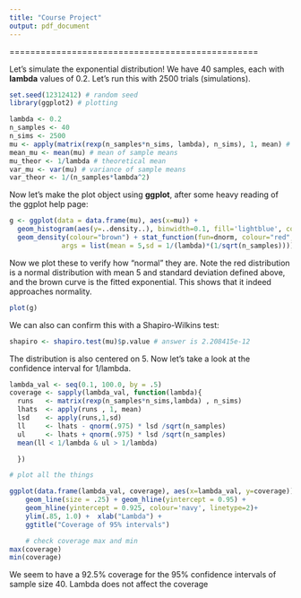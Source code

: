 ```yaml
---
title: "Course Project"
output: pdf_document
---
```

================================================

Let's simulate the exponential distribution! We have 40 samples, each with **lambda** values of 0.2. Let's run this with 2500 trials (simulations).

```r
set.seed(12312412) # random seed
library(ggplot2) # plotting 

lambda <- 0.2
n_samples <- 40 
n_sims <- 2500
mu <- apply(matrix(rexp(n_samples*n_sims, lambda), n_sims), 1, mean) # sample means
mean_mu <- mean(mu) # mean of sample means
mu_theor <- 1/lambda # theoretical mean
var_mu <- var(mu) # variance of sample means
var_theor <- 1/(n_samples*lambda^2)
```
Now let's make the plot object using **ggplot**, after some heavy reading of the ggplot help page:

```r
g <- ggplot(data = data.frame(mu), aes(x=mu)) +
  geom_histogram(aes(y=..density..), binwidth=0.1, fill='lightblue', colour='black') +
  geom_density(colour="brown") + stat_function(fun=dnorm, colour="red", size=1,
             args = list(mean = 5,sd = 1/(lambda)*(1/sqrt(n_samples))))
```

Now we plot these to verify how "normal" they are. Note the red distribution is a normal distribution with mean 5 and standard deviation defined above, and the brown curve is the fitted exponential. This shows that it indeed approaches normality.

```r
plot(g)
```

We can also can confirm this with a Shapiro-Wilkins test:
```r
shapiro <- shapiro.test(mu)$p.value # answer is 2.208415e-12
```
The distribution is also centered on 5. Now let's take a look at the confidence interval for 1/lambda.


```r
lambda_val <- seq(0.1, 100.0, by = .5)
coverage <- sapply(lambda_val, function(lambda){
  runs   <- matrix(rexp(n_samples*n_sims,lambda) , n_sims)    
  lhats  <- apply(runs , 1, mean)
  lsd    <- apply(runs,1,sd)
  ll     <- lhats - qnorm(.975) * lsd /sqrt(n_samples)
  ul     <- lhats + qnorm(.975) * lsd /sqrt(n_samples)
  mean(ll < 1/lambda & ul > 1/lambda)

  })

# plot all the things

ggplot(data.frame(lambda_val, coverage), aes(x=lambda_val, y=coverage)) +  
    geom_line(size = .25) + geom_hline(yintercept = 0.95) + 
    geom_hline(yintercept = 0.925, colour='navy', linetype=2)+
    ylim(.85, 1.0) +  xlab("Lambda") +  
    ggtitle("Coverage of 95% intervals")

    # check coverage max and min
max(coverage)
min(coverage)
```

We seem to have a 92.5% coverage for the 95% confidence intervals of sample size 40. Lambda does not affect the coverage

















